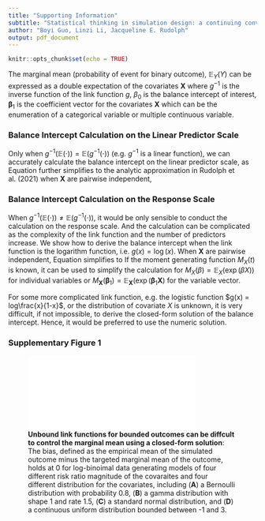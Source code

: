 ```yaml
---
title: "Supporting Information"
subtitle: "Statistical thinking in simulation design: a continuing conversation on the balancing intercept problem"
author: "Boyi Guo, Linzi Li, Jacqueline E. Rudolph"
output: pdf_document
---
```


```r
knitr::opts_chunk$set(echo = TRUE)
```

\newcommand{\bs}[1]{\boldsymbol{#1}}

The marginal mean (probability of event for binary outcome),
$\mathbb{E}_Y(Y)$ can be expressed as a double expectation of the
covariates $\boldsymbol{X}$ \begin{align*}
\mathbb{E}_Y(Y) &= \mathbb{E}_{\boldsymbol{X}}(\mathbb{E}_Y(Y|\boldsymbol{X}))\\
                         &= \mathbb{E}_{\boldsymbol{X}}(g^{-1}(\beta_0 + \boldsymbol{\beta}_1 \boldsymbol{X})),
\end{align*} where $g^{-1}$ is the inverse function of the link function
$g$, $\beta_0$ is the balance intercept of interest,
$\boldsymbol{\beta}_1$ is the coefficient vector for the covariates
$\boldsymbol{X}$ which can be the enumeration of a categorical variable
or multiple continuous variable.

### Balance Intercept Calculation on the Linear Predictor Scale

Only when $g^{-1}(\mathbb{E}(\cdot)) = \mathbb{E}(g^{-1}(\cdot))$ (e.g.
$g^{-1}$ is a linear function), we can accurately calculate the balance
intercept on the linear predictor scale, as \begin{align}
\mathbb{E}_Y(Y) &= g^{-1}\{\mathbb{E}_{\boldsymbol{X}}(\beta_0 + \boldsymbol{\beta}_1 \boldsymbol{X})\}\nonumber\\
g\{\mathbb{E}_Y(Y)\} &= \mathbb{E}_{\boldsymbol{X}}(\beta_0 + \boldsymbol{\beta}_1 \boldsymbol{X})\nonumber\\
g\{\mathbb{E}_Y(Y)\} &= \beta_0 + \mathbb{E}_{\boldsymbol{X}}(\boldsymbol{\beta}_1 \boldsymbol{X})\nonumber\\
\beta_0 &= g\{\mathbb{E}_Y(Y)\} - \mathbb{E}_{\boldsymbol{X}}(\boldsymbol{\beta}_1 \boldsymbol{X}).
\label{eq:linr_link}
\end{align} Equation \eqref{eq:linr_link} further simplifies to the
analytic approximation in Rudolph et al. (2021) when $\boldsymbol{X}$
are pairwise independent, \begin{equation*}
\beta_0 = g\{\mathbb{E}_Y(Y)\} - \sum\limits_{j=1}^p \beta_j\mathbb{E}_{X_j}(X_j).
\end{equation*}

### Balance Intercept Calculation on the Response Scale

When $g^{-1}(\mathbb{E}(\cdot)) \neq \mathbb{E}(g^{-1}(\cdot))$, it
would be only sensible to conduct the calculation on the response scale.
And the calculation can be complicated as the complexity of the link
function and the number of predictors increase. We show how to derive
the balance intercept when the link function is the logarithm function,
i.e. $g(x) = \log(x)$. \begin{align}
\mathbb{E}_Y(Y) &= \mathbb{E}_{\boldsymbol{X}}(\exp(\beta_0 + \boldsymbol{\beta}_1 \boldsymbol{X}))\nonumber\\
&= \mathbb{E}_{\boldsymbol{X}}(\exp(\beta_0) *\exp(\boldsymbol{\beta}_1 \boldsymbol{X}))\nonumber\\
&= \exp(\beta_0)\mathbb{E}_{\boldsymbol{X}}(\exp(\boldsymbol{\beta}_1 \boldsymbol{X}))\nonumber\\
\exp(\beta_0) &= \mathbb{E}_Y(Y) / \mathbb{E}_{\boldsymbol{X}}(\exp(\boldsymbol{\beta}_1 \boldsymbol{X})\nonumber\\
\beta_0 &= \log\{\mathbb{E}_Y(Y) / \mathbb{E}_{\boldsymbol{X}}(\exp(\boldsymbol{\beta}_1 \boldsymbol{X})\}\nonumber\\
\beta_0 & = \log(\mathbb{E}_Y(Y)) - \log(\mathbb{E}_{\boldsymbol{X}}(\exp(\boldsymbol{\beta}_1 \boldsymbol{X})).
\label{eq:log_link}
\end{align} When $\boldsymbol{X}$ are pairwise independent, Equation
\eqref{eq:log_link} simplifies to \begin{equation*}
\beta_0 = \log \{\mathbb{E}_Y(Y)\} - \sum\limits_{j=1}^p \log(\mathbb{E}_{X_j}(\exp(\beta_j X_j))).
\end{equation*} If the moment generating function $M_X(t)$ is known, it
can be used to simplify the calculation for
$M_X(\beta) = \mathbb{E}_{X}(\exp(\beta X))$ for individual variables or
$M_{\boldsymbol{X}}(\boldsymbol{\beta}_1) =\mathbb{E}_{\boldsymbol{X}}(\exp(\boldsymbol{\beta}_1 \boldsymbol{X})$
for the variable vector.

For some more complicated link function, e.g. the logistic function
$g(x) = log\frac{x}{1-x}$, or the distribution of covariate $X$ is
unknown, it is very difficult, if not impossible, to derive the
closed-form solution of the balance intercept. Hence, it would be
preferred to use the numeric solution.

### Supplementary Figure 1
![**Unbound link functions for bounded outcomes can be diffcult to control the marginal mean using a closed-form solution**: The bias, defined as the empirical mean of the simulated outcome minus the targeted marginal mean of the outcome, holds at 0 for log-binoimal data generating models of four different risk ratio magnitude of the covaraites and four different distribution for the covariates, including (**A**) a Bernoulli distribution with probability 0.8, (**B**) a gamma distribution with shape 1 and rate 1.5, (**C**) a standard normal distribution, and (**D**) a continuous uniform distribution bounded between -1 and 3.](sim_grid-label.pdf){ width=80% } 
